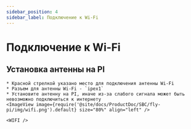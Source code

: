 ```yaml
---
sidebar_position: 4
sidebar_label: Подключение к Wi-Fi
---
```




# Подключение к Wi-Fi


## Установка антенны на PI

    * Красной стрелкой указано место для подключения антенны Wi-Fi
    * Разъем для антенны Wi-Fi - `ipex1`
    * Установите антенну на PI, иначе из-за слабого сигнала может быть невозможно подключиться к интернету
    <ImageView image={require('@site/docs/ProductDoc/SBC/fly-pi/img/wifi.png').default} size="80%" align="left" />  

    <WIFI />